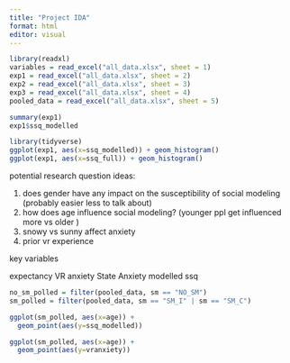 ```yaml
---
title: "Project IDA"
format: html
editor: visual
---
```


```r
library(readxl)
variables = read_excel("all_data.xlsx", sheet = 1)
exp1 = read_excel("all_data.xlsx", sheet = 2)
exp2 = read_excel("all_data.xlsx", sheet = 3)
exp3 = read_excel("all_data.xlsx", sheet = 4)
pooled_data = read_excel("all_data.xlsx", sheet = 5)
```

```r
summary(exp1)
exp1$ssq_modelled

```

```r
library(tidyverse)
ggplot(exp1, aes(x=ssq_modelled)) + geom_histogram()
ggplot(exp1, aes(x=ssq_full)) + geom_histogram()

```

potential research question ideas:

1.  does gender have any impact on the susceptibility of social modeling (probably easier less to talk about)
2.  how does age influence social modeling? (younger ppl get influenced more vs older )
3.  snowy vs sunny affect anxiety
4.  prior vr experience

key variables

expectancy VR anxiety State Anxiety modelled ssq

```r
no_sm_polled = filter(pooled_data, sm == "NO_SM")
sm_polled = filter(pooled_data, sm == "SM_I" | sm == "SM_C")

```

```r
ggplot(sm_polled, aes(x=age)) + 
  geom_point(aes(y=ssq_modelled)) 

ggplot(sm_polled, aes(x=age)) + 
  geom_point(aes(y=vranxiety))

```
